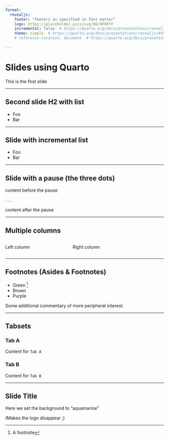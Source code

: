 ```yaml
---
format:
  revealjs:
    footer: "footers as specified in font matter"
    logo: https://placeholder.pics/svg/60/9F0FFF
    incremental: false  # https://quarto.org/docs/presentations/revealjs/#incremental-lists
    theme: simple  # https://quarto.org/docs/presentations/revealjs/#themes
    # reference-location: document  # https://quarto.org/docs/presentations/revealjs/#asides-footnotes

---
```


# Slides using Quarto

This is the first slide

---

## Second slide H2 with list

- Foo
- Bar

---

## Slide with incremental list

::: {.incremental}
- Foo
- Bar
:::

---

## Slide with a pause (the three dots)

content before the pause

. . .

content after the pause

---

## Multiple columns

:::: {.columns}

::: {.column width="40%"}
Left column
:::

::: {.column width="60%"}
Right column
:::

::::

---

## Footnotes (Asides & Footnotes)

- Green ^[A footnote]
- Brown
- Purple

::: aside
Some additional commentary of more peripheral interest.
:::

---

## Tabsets

::: {.panel-tabset}

### Tab A

Content for `Tab A`

### Tab B

Content for `Tab B`

:::

---

## Slide Title {background-color="aquamarine"}

Here we set the background to "aquamarine"

(Makes the logo disappear ;)
